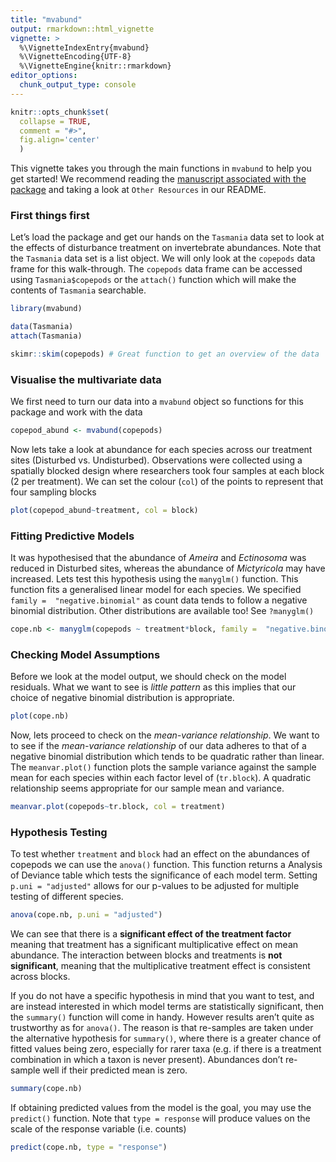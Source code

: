 ```yaml
---
title: "mvabund"
output: rmarkdown::html_vignette
vignette: >
  %\VignetteIndexEntry{mvabund}
  %\VignetteEncoding{UTF-8}
  %\VignetteEngine{knitr::rmarkdown}
editor_options: 
  chunk_output_type: console
---
```


```r
knitr::opts_chunk$set(
  collapse = TRUE,
  comment = "#>",
  fig.align='center'
  )
```

This vignette takes you through the main functions in `mvabund` to help you get started! We recommend reading the [manuscript associated with the package](https://besjournals.onlinelibrary.wiley.com/doi/10.1111/j.2041-210X.2012.00190.x) and taking a look at `Other Resources` in our README.

### First things first

Let's load the package and get our hands on the `Tasmania` data set to look at the effects of disturbance treatment on invertebrate abundances. Note that the `Tasmania` data set is a list object. We will only look at the `copepods` data frame for this walk-through. The `copepods` data frame can be accessed using `Tasmania$copepods` or the `attach()` function which will make the contents of `Tasmania` searchable. 

```r
library(mvabund)

data(Tasmania) 
attach(Tasmania)

skimr::skim(copepods) # Great function to get an overview of the data
```

### Visualise the multivariate data 

We first need to turn our data into a `mvabund` object so functions for this package and work with the data

```r
copepod_abund <- mvabund(copepods)
```

Now lets take a look at abundance for each species across our treatment sites (Disturbed vs. Undisturbed). Observations were collected using a spatially blocked design where researchers took four samples at each block (2 per treatment). We can set the colour (`col`) of the points to represent that four sampling blocks

```r
plot(copepod_abund~treatment, col = block)
```

### Fitting Predictive Models

It was hypothesised that the abundance of *Ameira* and *Ectinosoma* was reduced in Disturbed sites, whereas the abundance of *Mictyricola* may have increased. Lets test this hypothesis using the `manyglm()` function. This function fits a generalised linear model for each species. We specified `family =  "negative.binomial"` as count data tends to follow a negative binomial distribution. Other distributions are available too! See `?manyglm()`

```r
cope.nb <- manyglm(copepods ~ treatment*block, family =  "negative.binomial")
```

### Checking Model Assumptions

Before we look at the model output, we should check on the model residuals. What we want to see is *little pattern* as this implies that our choice of negative binomial distribution is appropriate. 

```r
plot(cope.nb)
```

Now, lets proceed to check on the *mean-variance relationship*. We want to to see if the *mean-variance relationship* of our data adheres to that of a negative binomial distribution which tends to be quadratic rather than linear. The `meanvar.plot()` function plots the sample variance against the sample mean for each species within each factor level of (`tr.block`). A quadratic relationship seems appropriate for our sample mean and variance.

```r
meanvar.plot(copepods~tr.block, col = treatment)
```

### Hypothesis Testing

To test whether `treatment` and `block` had an effect on the abundances of copepods we can use the `anova()` function. This function returns a Analysis of Deviance table which tests the significance of each model term. Setting `p.uni = "adjusted"` allows for our p-values to be adjusted for multiple testing of different species. 

```r
anova(cope.nb, p.uni = "adjusted")
```

We can see that there is a **significant effect of the treatment factor** meaning that treatment has a significant multiplicative effect on mean abundance. The interaction between blocks and treatments is **not significant**, meaning that the multiplicative treatment effect is consistent across blocks. 

If you do not have a specific hypothesis in mind that you want to test, and are instead interested in which model terms are statistically significant, then the `summary()` function will come in handy. However  results aren’t quite as trustworthy as for `anova()`. The reason is that re-samples are taken under the alternative hypothesis for `summary()`, where there is a greater chance of fitted values being zero, especially for rarer taxa (e.g. if there is a treatment combination in which a taxon is never present). Abundances don’t re-sample well if their predicted mean is zero.

```r
summary(cope.nb) 
```

If obtaining predicted values from the model is the goal, you may use the `predict()` function. Note that `type = response` will produce values on the scale of the response variable (i.e. counts)

```r
predict(cope.nb, type = "response") 
```

